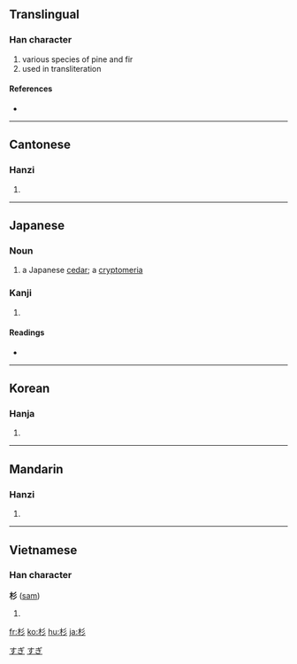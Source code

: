 ==Translingual==

===Han character===
{{Han char|rn=75|rad=木|as=03|sn=7|four=4292<sub>2</sub>|canj=木竹竹竹 (DHHH)|ids=⿰[[木]][[彡]]}}

# various species of pine and fir
# used in transliteration

====References====
* {{Han ref|kx=0511.040|dkj=14452|dj=0895.030|hdz=21161.020|uh=6749|ud=26441|bh=A7FC|bd=43004}}

----

==Cantonese==

===Hanzi===
{{yue-hanzi|jyut=|y=chaam3, saam1}}

# {{defn|Cantonese}}

----

==Japanese==

===Noun===
{{ja-noun|k|hira=すぎ|rom=sugi|hidx=すぎ}}

# a Japanese [[cedar]]; a [[cryptomeria]]

===Kanji===
{{ja-kanji|grade=c|rs=木03}}

# {{defn|Japanese}}

====Readings====
* {{ja-readings|on=[[さん]] (san)|kun=[[すぎ]] (sugi)}}

[[Category:1000 Japanese basic words|すぎ]]
[[Category:ja:Trees|すぎ]]

----

==Korean==

===Hanja===
{{ko-hanja|hangeul=삼|eumhun=|rv=sam|mr=sam|y=sam}}

# {{defn|Korean}}

----

==Mandarin==

===Hanzi===
{{cmn-hanzi|pin=[[shā]] ([[sha1]]), [[shān]] ([[shan1]])|wg=sha<sup>1</sup>, shan<sup>1</sup>}}

# {{defn|Mandarin}}

----

==Vietnamese==

===Han character===
'''杉''' ([[sam]])

# {{defn|Vietnamese}}

[[fr:杉]]
[[ko:杉]]
[[hu:杉]]
[[ja:杉]]